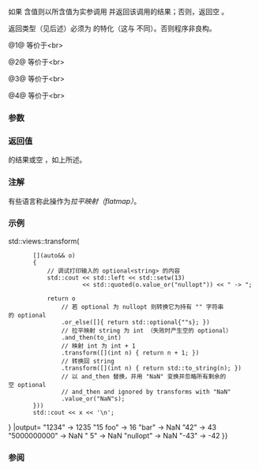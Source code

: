 {{cpp/utility/optional/title|and_then}}
{{cpp/utility/optional/navbar}}
{{dcl begin}}
{{dcl|num=1|since=c++23|1=
template&lt; class F &gt;
constexpr auto and_then( F&amp;&amp; f ) &amp;;
}}
{{dcl|num=2|since=c++23|1=
template&lt; class F &gt;
constexpr auto and_then( F&amp;&amp; f ) const&amp;;
}}
{{dcl|num=3|since=c++23|1=
template&lt; class F &gt;
constexpr auto and_then( F&amp;&amp; f ) &amp;&amp;;
}}
{{dcl|num=4|since=c++23|1=
template&lt; class F &gt;
constexpr auto and_then( F&amp;&amp; f ) const&amp;&amp;;
}}
{{dcl end}}

如果 {{c|*this}} 含值则以所含值为实参调用 {{c|f}} 并返回该调用的结果；否则，返回空 {{tt|std::optional}}。

返回类型（见后述）必须为 {{lc|std::optional}} 的特化（这与 {{rlpt|transform|transform()}} 不同）。否则程序非良构。

@1@ 等价于&lt;br&gt;{{source|if (*this)
    return std::invoke(std::forward&lt;F&gt;(f), value());
else
    return std::remove_cvref_t&lt;std::invoke_result_t&lt;F, T&amp;&gt;&gt;{};}}

@2@ 等价于&lt;br&gt;{{source|if (*this)
    return std::invoke(std::forward&lt;F&gt;(f), value());
else
    return std::remove_cvref_t&lt;std::invoke_result_t&lt;F, const T&amp;&gt;&gt;{};}}

@3@ 等价于&lt;br&gt;{{source|if (*this)
    return std::invoke(std::forward&lt;F&gt;(f), std::move(value());
else
    return std::remove_cvref_t&lt;std::invoke_result_t&lt;F, T&gt;&gt;{};}}

@4@ 等价于&lt;br&gt;{{source|if (*this)
    return std::invoke(std::forward&lt;F&gt;(f), std::move(value());
else
    return std::remove_cvref_t&lt;std::invoke_result_t&lt;F, const T&gt;&gt;{};}}

===参数===
{{par begin}}
{{par|f|适合的函数或{{named req|Callable}}对象，返回 {{lc|std::optional}}}}
{{par end}}

===返回值===
{{tt|f}} 的结果或空 {{lc|std::optional}}，如上所述。

===注解===
有些语言称此操作为''拉平映射（flatmap）''。

{{feature test macro|__cpp_lib_optional|std=C++23|value=202110L|{{lc|std::optional}} 的{{rlp|/#单子式操作|单子式操作}}}}

===示例===
{{example
|code=
#include &lt;charconv&gt;
#include &lt;iomanip&gt;
#include &lt;iostream&gt;
#include &lt;optional&gt;
#include &lt;ranges&gt;
#include &lt;string&gt;
#include &lt;string_view&gt;
#include &lt;vector&gt;

std::optional&lt;int&gt; to_int(std::string_view sv)
{
    int r{};
    auto [ptr, ec]{std::from_chars(sv.data(), sv.data() + sv.size(), r)};
    if (ec == std::errc())
        return r;
    else
        return std::nullopt;
}

int main()
{
    using namespace std::literals;

    const std::vector&lt;std::optional&lt;std::string&gt;&gt; v
    {
        "1234", "15 foo", "bar", "42", "5000000000", " 5", std::nullopt, "-43"
    };

    for (auto&amp;&amp; x : v {{!}} std::views::transform(
        [](auto&amp;&amp; o)
        {
            // 调试打印输入的 optional&lt;string&gt; 的内容
            std::cout &lt;&lt; std::left &lt;&lt; std::setw(13)
                      &lt;&lt; std::quoted(o.value_or("nullopt")) &lt;&lt; " -&gt; ";

            return o
                // 若 optional 为 nullopt 则转换它为持有 "" 字符串的 optional
                .or_else([]{ return std::optional{""s}; })
                // 拉平映射 string 为 int （失败时产生空的 optional）
                .and_then(to_int)
                // 映射 int 为 int + 1
                .transform([](int n) { return n + 1; })
                // 转换回 string
                .transform([](int n) { return std::to_string(n); })
                // 以 and_then 替换，并用 "NaN" 变换并忽略所有剩余的空 optional
                // and_then and ignored by transforms with "NaN"
                .value_or("NaN"s);
        }))
        std::cout &lt;&lt; x &lt;&lt; '\n';
}
|output=
"1234"        -&gt; 1235
"15 foo"      -&gt; 16
"bar"         -&gt; NaN
"42"          -&gt; 43
"5000000000"  -&gt; NaN
" 5"          -&gt; NaN
"nullopt"     -&gt; NaN
"-43"         -&gt; -42
}}

===参阅===
{{dsc begin}}
{{dsc inc|cpp/utility/optional/dsc value_or}}
{{dsc inc|cpp/utility/optional/dsc transform}}
{{dsc inc|cpp/utility/optional/dsc or_else}}
{{dsc end}}

{{langlinks|de|en|es|fr|it|ja|pt|ru}}